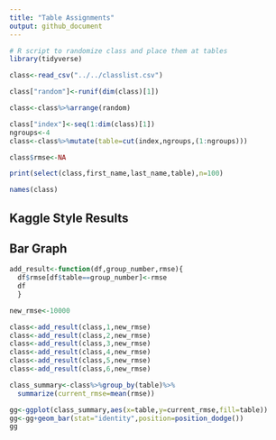 ```yaml
---
title: "Table Assignments"
output: github_document
---
```



```r
# R script to randomize class and place them at tables
library(tidyverse)

class<-read_csv("../../classlist.csv")

class["random"]<-runif(dim(class)[1])

class<-class%>%arrange(random)

class["index"]<-seq(1:dim(class)[1])
ngroups<-4
class<-class%>%mutate(table=cut(index,ngroups,(1:ngroups)))

class$rmse<-NA

print(select(class,first_name,last_name,table),n=100)

names(class)
```

## Kaggle Style Results

## Bar Graph

```r

add_result<-function(df,group_number,rmse){
  df$rmse[df$table==group_number]<-rmse
  df
  }

new_rmse<-10000

class<-add_result(class,1,new_rmse)
class<-add_result(class,2,new_rmse)
class<-add_result(class,3,new_rmse)
class<-add_result(class,4,new_rmse)
class<-add_result(class,5,new_rmse)
class<-add_result(class,6,new_rmse)

class_summary<-class%>%group_by(table)%>%
  summarize(current_rmse=mean(rmse))

gg<-ggplot(class_summary,aes(x=table,y=current_rmse,fill=table))
gg<-gg+geom_bar(stat="identity",position=position_dodge())
gg

```

